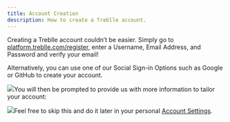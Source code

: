 ```yaml
---
title: Account Creation
description: How to create a Treblle account.
---
```


Creating a Treblle account couldn’t be easier. Simply go to [platform.treblle.com/register,](http://platform.treblle.com/register) enter a Username, Email Address, and Password and verify your email!

Alternatively, you can use one of our Social Sign-in Options such as Google or GitHub to create your account.

![](https://firebasestorage.googleapis.com/v0/b/treblle-docs.appspot.com/o/3tvam_image.png?alt=media&token=572b2c0d-87c2-45b3-a88a-58952d049d6d)You will then be prompted to provide us with more information to tailor your account:

![](https://lh7-rt.googleusercontent.com/docsz/AD_4nXdWhymLGe25tNE-OemM8-Mi_417oHUUIT1WjdUIQof6Pl-Us6p-vk_JCgbCZwf4ymiHEgTuuUh2OuVLIJ7ao-28KfWDE8zmXLMoSrj9b4FpPvx7kKJmcv2q1ybWiFDmdBkQPvzArp7I1aBQo0XWQ4lXglo?key=XsICmoqf12PvQzuNGu1OGQ)Feel free to skip this and do it later in your personal [Account Settings](https://identity.treblle.com/login).
